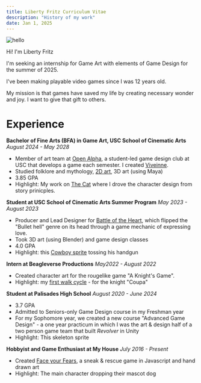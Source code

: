```yaml
---
title: Liberty Fritz Curriculum Vitae
description: "History of my work"
date: Jan 1, 2025
---
```

<div style={{ display: 'flex', alignItems: 'center', gap: '2rem', marginBottom: '2rem' }}>
  <div>
    <Image
      src="/images/liberty-circle.png"
      alt="hello"
      width={179} 
      height={282}
    />
  </div>
  <div>
    <p>Hi! I'm Liberty Fritz</p>
    <p>I'm seeking an internship for Game Art with elements of Game Design for the summer of 2025.</p>
    <p>I've been making playable video games since I was 12 years old.</p>
    <p>My mission is that games have saved my life by creating necessary  wonder and joy. I want to give that gift to others.</p>
  </div>
</div>

# Experience
**Bachelor of Fine Arts (BFA) in Game Art, USC School of Cinematic Arts**  
_August 2024 - May 2028_  

- Member of art team at [Open Alpha](https://openalphausc.weebly.com/), a student-led game design club at USC that develops a game each semester. I created [Viveinne](/posts/vivienne).
- Studied folklore and mythology, [2D art](/posts/pool-master), 3D art (using Maya)
- 3.85 GPA
- Highlight: My work on [The Cat](/posts/cat-zodiac) where I drove the character design from story prinicples.

**Student at USC School of Cinematic Arts Summer Program**
_May 2023 - August 2023_
- Producer and Lead Designer for [Battle of the Heart](/posts/battle), which flipped the "Bullet hell" genre on its head through a game mechanic of expressing love.
- Took 3D art (using Blender) and game design classes
- 4.0 GPA
- Highlight: this [Cowboy sprite](/images/battle/gun-flip-cycle.png) tossing his handgun

**Intern at Beagleverse Productions**
_May2022 - August 2022_
- Created character art for the rougelike game "A Knight's Game".
- Highlight: my [first walk cycle](/posts/knights) - for the knight "Coupa"

**Student at Palisades High School**
_August 2020 - June 2024_
- 3.7 GPA 
- Admitted to Seniors-only Game Design course in my Freshman year
- For my Sophomore year, we created a new course "Advanced Game Design" - a one year practicum in which I was the art & design half of a two person game team that built _Revolver_ in Unity 
- Highlight: This skeleton sprite 

**Hobbyist and Game Enthusiast at My House**
_July 2016 - Present_
- Created [Face your Fears](/posts/face-your-fears), a sneak & rescue game in Javascript and hand drawn art 
- Highlight: The main character dropping their mascot dog  



